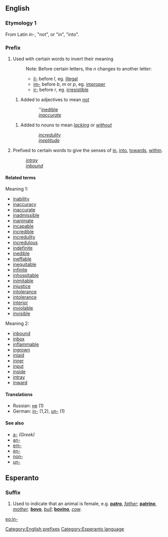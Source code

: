 ==English==
===Etymology 1===
From Latin ''in-'', "not", or "in", "into".

===Prefix===
#Used with certain words to invert their meaning
#:Note: Before certain letters, the ''n'' changes to another letter:
#:*[[il-]] before ''l'', eg. [[illegal]]
#:*[[im-]] before ''b'', ''m'' or ''p'', eg. [[improper]]
#:*[[ir-]] before ''r'', eg. [[irresistible]]
##Added to adjectives to mean ''[[not]]''
#::''[[inedible]]
#::''[[inaccurate]]''
##Added to nouns to mean ''[[lack]]ing'' or ''[[without]]''
#::''[[incredulity]]''
#::''[[ineptitude]]''
#Prefixed to certain words to give the senses of [[in]], [[into]], [[towards]], [[within]].
#:''[[intray]]''
#:''[[inbound]]''

====Related terms====
Meaning 1:
*[[inability]]
*[[inaccuracy]]
*[[inaccurate]]
*[[inadmissible]]
*[[inanimate]]
*[[incapable]]
*[[incredible]]
*[[incredulity]]
*[[incredulous]]
*[[indefinite]]
*[[inedible]]
*[[ineffable]]
*[[inequitable]]
*[[infinite]]
*[[inhospitable]]
*[[inimitable]]
*[[injustice]]
*[[intolerance]]
*[[intolerance]]
*[[interior]]
*[[inviolable]]
*[[invisible]]
Meaning 2:
*[[inbound]]
*[[inbox]]
*[[inflammable]]
*[[ingrown]]
*[[inlaid]]
*[[inner]]
*[[input]]
*[[inside]]
*[[intray]]
*[[inward]]

====Translations====
*Russian: [[не]] (1)
*German: [[in-]] (1,2), [[un-]] (1)

====See also====
*[[a-]]  ''(Greek)''
*[[an-]]
*[[em-]]
*[[en-]]
*[[non-]]
*[[un-]]

[[Category:English prefixes]]

==Esperanto==
===Suffix===
# Used to indicate that an animal is female, e.g. '''[[patro]]''', ''[[father]]''; '''[[patrino]]''', ''[[mother]]''. '''[[bovo]]''', ''[[bull]]''; '''[[bovino]]''', ''[[cow]]''.

[[eo:in-]]
[[Category:Esperanto language]]
{{Universala Vortaro}}